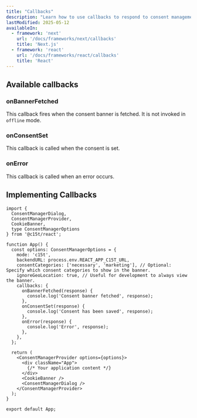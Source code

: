 ```yaml
---
title: "Callbacks"
description: "Learn how to use callbacks to respond to consent management events in both JavaScript and React applications."
lastModified: 2025-05-12
availableIn:
  - framework: 'next'
    url: '/docs/frameworks/next/callbacks'
    title: 'Next.js'
  - framework: 'react'
    url: '/docs/frameworks/react/callbacks'
    title: 'React'
---
```


## Available callbacks

### onBannerFetched

This callback fires when the consent banner is fetched. It is not invoked in `offline` mode.


<AutoTypeTable path="./packages/core/src/types/callbacks.ts" name="OnBannerFetchedPayload" />

### onConsentSet

This callback is called when the consent is set.

<AutoTypeTable path="./packages/core/src/types/callbacks.ts" name="OnConsentSetPayload" />

### onError

This callback is called when an error occurs.

<AutoTypeTable path="./packages/core/src/types/callbacks.ts" name="OnErrorPayload" />


## Implementing Callbacks
```tsx title="src/App.tsx"
import { 
  ConsentManagerDialog,
  ConsentManagerProvider,
  CookieBanner,
  type ConsentManagerOptions
} from '@c15t/react';

function App() {
  const options: ConsentManagerOptions = {
    mode: 'c15t', 
    backendURL: process.env.REACT_APP_C15T_URL,
    consentCategories: ['necessary', 'marketing'], // Optional: Specify which consent categories to show in the banner. 
    ignoreGeoLocation: true, // Useful for development to always view the banner.
    callbacks: {
      onBannerFetched(response) {
        console.log('Consent banner fetched', response);
      },
      onConsentSet(response) {
        console.log('Consent has been saved', response);
      },
      onError(response) {
        console.log('Error', response);
      },
    },
  };

  return (
    <ConsentManagerProvider options={options}>
      <div className="App">
        {/* Your application content */}
      </div>
      <CookieBanner />
      <ConsentManagerDialog />
    </ConsentManagerProvider>
  );
}

export default App;
```